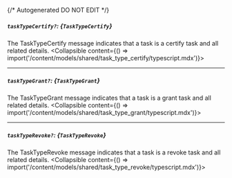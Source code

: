 {/* Autogenerated DO NOT EDIT  */}

##### `taskTypeCertify?`: *{`TaskTypeCertify`}*
The TaskTypeCertify message indicates that a task is a certify task and all related details.
<Collapsible content={() => import('/content/models/shared/task_type_certify/typescript.mdx')}>
</Collapsible>

---
##### `taskTypeGrant?`: *{`TaskTypeGrant`}*
The TaskTypeGrant message indicates that a task is a grant task and all related details.
<Collapsible content={() => import('/content/models/shared/task_type_grant/typescript.mdx')}>
</Collapsible>

---
##### `taskTypeRevoke?`: *{`TaskTypeRevoke`}*
The TaskTypeRevoke message indicates that a task is a revoke task and all related details.
<Collapsible content={() => import('/content/models/shared/task_type_revoke/typescript.mdx')}>
</Collapsible>

